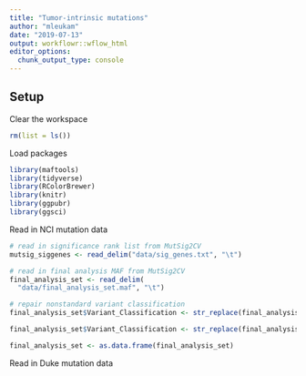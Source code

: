 ```yaml
---
title: "Tumor-intrinsic mutations"
author: "mleukam"
date: "2019-07-13"
output: workflowr::wflow_html
editor_options:
  chunk_output_type: console
---
```


## Setup

Clear the workspace
```r
rm(list = ls())
```

Load packages
```r
library(maftools)
library(tidyverse)
library(RColorBrewer)
library(knitr)
library(ggpubr)
library(ggsci)
```

Read in NCI mutation data
```r
# read in significance rank list from MutSig2CV
mutsig_siggenes <- read_delim("data/sig_genes.txt", "\t")

# read in final analysis MAF from MutSig2CV
final_analysis_set <- read_delim(
  "data/final_analysis_set.maf", "\t")

# repair nonstandard variant classification
final_analysis_set$Variant_Classification <- str_replace(final_analysis_set$Variant_Classification, "Start_Codon_Del", "Translation_Start_Site")

final_analysis_set$Variant_Classification <- str_replace(final_analysis_set$Variant_Classification, "Stop_Codon_Ins", "Nonstop_Mutation")

final_analysis_set <- as.data.frame(final_analysis_set)
```

Read in Duke mutation data
```r

```
